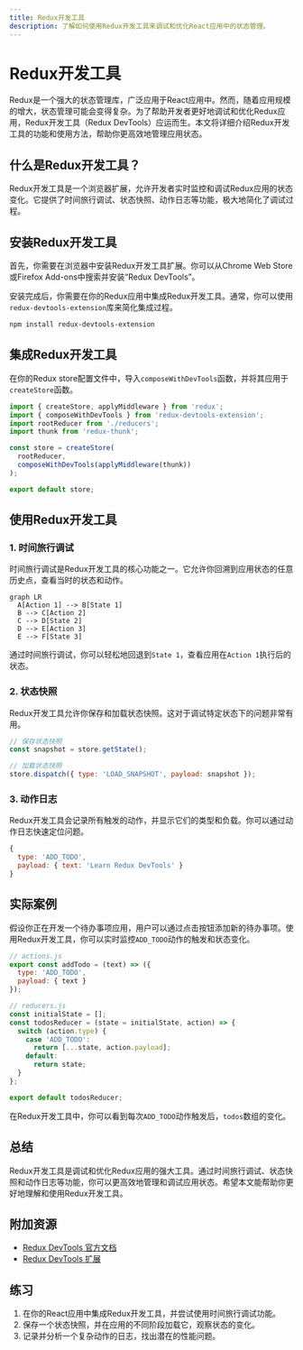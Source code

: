 ```yaml
---
title: Redux开发工具
description: 了解如何使用Redux开发工具来调试和优化React应用中的状态管理。
---
```


# Redux开发工具

Redux是一个强大的状态管理库，广泛应用于React应用中。然而，随着应用规模的增大，状态管理可能会变得复杂。为了帮助开发者更好地调试和优化Redux应用，Redux开发工具（Redux DevTools）应运而生。本文将详细介绍Redux开发工具的功能和使用方法，帮助你更高效地管理应用状态。

## 什么是Redux开发工具？

Redux开发工具是一个浏览器扩展，允许开发者实时监控和调试Redux应用的状态变化。它提供了时间旅行调试、状态快照、动作日志等功能，极大地简化了调试过程。

## 安装Redux开发工具

首先，你需要在浏览器中安装Redux开发工具扩展。你可以从Chrome Web Store或Firefox Add-ons中搜索并安装“Redux DevTools”。

安装完成后，你需要在你的Redux应用中集成Redux开发工具。通常，你可以使用`redux-devtools-extension`库来简化集成过程。

```bash
npm install redux-devtools-extension
```

## 集成Redux开发工具

在你的Redux store配置文件中，导入`composeWithDevTools`函数，并将其应用于`createStore`函数。

```javascript
import { createStore, applyMiddleware } from 'redux';
import { composeWithDevTools } from 'redux-devtools-extension';
import rootReducer from './reducers';
import thunk from 'redux-thunk';

const store = createStore(
  rootReducer,
  composeWithDevTools(applyMiddleware(thunk))
);

export default store;
```

## 使用Redux开发工具

### 1. 时间旅行调试

时间旅行调试是Redux开发工具的核心功能之一。它允许你回溯到应用状态的任意历史点，查看当时的状态和动作。

```mermaid
graph LR
  A[Action 1] --> B[State 1]
  B --> C[Action 2]
  C --> D[State 2]
  D --> E[Action 3]
  E --> F[State 3]
```

通过时间旅行调试，你可以轻松地回退到`State 1`，查看应用在`Action 1`执行后的状态。

### 2. 状态快照

Redux开发工具允许你保存和加载状态快照。这对于调试特定状态下的问题非常有用。

```javascript
// 保存状态快照
const snapshot = store.getState();

// 加载状态快照
store.dispatch({ type: 'LOAD_SNAPSHOT', payload: snapshot });
```

### 3. 动作日志

Redux开发工具会记录所有触发的动作，并显示它们的类型和负载。你可以通过动作日志快速定位问题。

```javascript
{
  type: 'ADD_TODO',
  payload: { text: 'Learn Redux DevTools' }
}
```

## 实际案例

假设你正在开发一个待办事项应用，用户可以通过点击按钮添加新的待办事项。使用Redux开发工具，你可以实时监控`ADD_TODO`动作的触发和状态变化。

```javascript
// actions.js
export const addTodo = (text) => ({
  type: 'ADD_TODO',
  payload: { text }
});

// reducers.js
const initialState = [];
const todosReducer = (state = initialState, action) => {
  switch (action.type) {
    case 'ADD_TODO':
      return [...state, action.payload];
    default:
      return state;
  }
};

export default todosReducer;
```

在Redux开发工具中，你可以看到每次`ADD_TODO`动作触发后，`todos`数组的变化。

## 总结

Redux开发工具是调试和优化Redux应用的强大工具。通过时间旅行调试、状态快照和动作日志等功能，你可以更高效地管理和调试应用状态。希望本文能帮助你更好地理解和使用Redux开发工具。

## 附加资源

- [Redux DevTools 官方文档](https://redux.js.org/usage/debugging)
- [Redux DevTools 扩展](https://github.com/reduxjs/redux-devtools)

## 练习

1. 在你的React应用中集成Redux开发工具，并尝试使用时间旅行调试功能。
2. 保存一个状态快照，并在应用的不同阶段加载它，观察状态的变化。
3. 记录并分析一个复杂动作的日志，找出潜在的性能问题。
